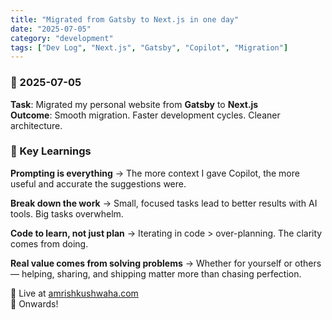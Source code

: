 ```yaml
---
title: "Migrated from Gatsby to Next.js in one day"
date: "2025-07-05"
category: "development"
tags: ["Dev Log", "Next.js", "Gatsby", "Copilot", "Migration"]
---
```


### 📅  2025-07-05

**Task**: Migrated my personal website from **Gatsby** to **Next.js**  
**Outcome**: Smooth migration. Faster development cycles. Cleaner architecture.


### 🧠 Key Learnings

**Prompting is everything** -> The more context I gave Copilot, the more useful and accurate the suggestions were.

**Break down the work**  -> Small, focused tasks lead to better results with AI tools. Big tasks overwhelm.

**Code to learn, not just plan** -> Iterating in code > over-planning. The clarity comes from doing.

**Real value comes from solving problems** -> Whether for yourself or others — helping, sharing, and shipping matter more than chasing perfection.



🔗 Live at [amrishkushwaha.com](https://amrishkushwaha.com)  
🚀 Onwards!